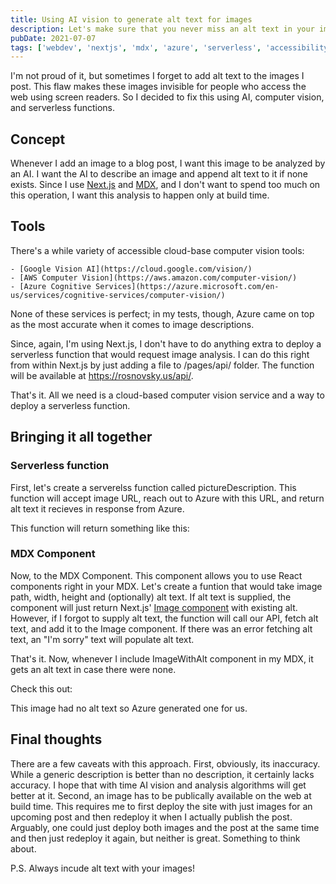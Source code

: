 ```yaml
---
title: Using AI vision to generate alt text for images
description: Let's make sure that you never miss an alt text in your image tags using Azure Computer Vision.
pubDate: 2021-07-07
tags: ['webdev', 'nextjs', 'mdx', 'azure', 'serverless', 'accessibility']
---
```



I'm not proud of it, but sometimes I forget to add alt text to the images I post. This flaw makes these images invisible for people who access the web using screen readers. So I decided to fix this using AI, computer vision, and serverless functions.

## Concept

Whenever I add an image to a blog post, I want this image to be analyzed by an AI. I want the AI to describe an image and append alt text to it if none exists. Since I use [Next.js](https://nextjs.org/) and [MDX](https://mdxjs.com/), and I don't want to spend too much on this operation, I want this analysis to happen only at build time.

## Tools

There's a while variety of accessible cloud-base computer vision tools:

    - [Google Vision AI](https://cloud.google.com/vision/)
    - [AWS Computer Vision](https://aws.amazon.com/computer-vision/)
    - [Azure Cognitive Services](https://azure.microsoft.com/en-us/services/cognitive-services/computer-vision/)

None of these services is perfect; in my tests, though, Azure came on top as the most accurate when it comes to image descriptions.

Since, again, I'm using Next.js, I don't have to do anything extra to deploy a serverless function that would request image analysis. I can do this right from within Next.js by just adding a file to /pages/api/ folder. The function will be available at https://rosnovsky.us/api/.

That's it. All we need is a cloud-based computer vision service and a way to deploy a serverless function.

## Bringing it all together

### Serverless function

First, let's create a serverelss function called pictureDescription. This function will accept image URL, reach out to Azure with this URL, and return alt text it recieves in response from Azure.

This function will return something like this:

### MDX Component

Now, to the MDX Component. This component allows you to use React components right in your MDX. Let's create a funtion that would take image path, width, height and (optionally) alt text. If alt text is supplied, the component will just return Next.js' [Image component](https://nextjs.org/docs/api-reference/next/image) with existing alt. However, if I forgot to supply alt text, the function will call our API, fetch alt text, and add it to the Image component. If there was an error fetching alt text, an "I'm sorry" text will populate alt text.

That's it. Now, whenever I include ImageWithAlt component in my MDX, it gets an alt text in case there were none.

Check this out:

<Picture
  src="/blog/posts/alt-text/1661cf98394e1a5dacfc6b00cdd70e9e25ca9b0e-1134x2016.avif"
  alt="what a failure :("
  placeholder="blurred"
/>

This image had no alt text so Azure generated one for us.

## Final thoughts

There are a few caveats with this approach. First, obviously, its inaccuracy. While a generic description is better than no description, it certainly lacks accuracy. I hope that with time AI vision and analysis algorithms will get better at it. Second, an image has to be publically available on the web at build time. This requires me to first deploy the site with just images for an upcoming post and then redeploy it when I actually publish the post. Arguably, one could just deploy both images and the post at the same time and then just redeploy it again, but neither is great. Something to think about.

P.S. Always incude alt text with your images!
